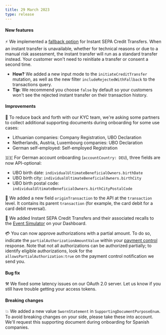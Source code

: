 ```yaml
---
title: 29 March 2023
type: release
---
```


<h4>New features</h4>

⚡ We implemented a [fallback option](/topics/payments/credit-transfers/sepa#instant-fallback) for Instant SEPA Credit Transfers.
When an instant transfer is unavailable, whether for technical reasons or due to a manual risk assessment, the instant transfer will run as a standard transfer instead.
Your customer won't need to reinitiate a transfer or consent a second time.

- **How?** We added a new input mode to the `initiateCreditTransfer` mutation, as well as the new filter `includeRejectedWithFallback` to the transactions query.
- **Tip**: We recommend you choose `false` by default so your customers won't see the rejected instant transfer on their transaction history.

<h4>Improvements</h4>

📃 To reduce back and forth with our KYC team, we're asking some partners to collect additional supporting documents during onboarding for some use cases:

- Lithuanian companies: Company Registration, UBO Declaration
- Netherlands, Austria, Luxembourg companies: UBO Declaration
- German self-employed: Self-employed Registration

🇩🇪 For German account onboarding (`accountCountry: DEU`), three fields are now API-optional:

- UBO birth date: `individualUltimateBeneficialOwners.birthDate`
- UBO birth city: `individualUltimateBeneficialOwners.birthCity`
- UBO birth postal code: `individualUltimateBeneficialOwners.birthCityPostalCode`

📼 We added a new field `originTransaction` to the API at the `transaction` level.
It contains its parent `transaction` (for example, the card debit for a card debit reversal).

🧪 We added Instant SEPA Credit Transfers and their associated recalls to the [Event Simulator](/developers/tools/event-simulator) on your Dashboard.

💳 You can now approve authorizations with a partial amount.
To do so, indicate the `partialAuthorizationAmountValue` within your [payment control](/developers/using-api/payment-control) response.
Note that not all authorizations can be authorized partially; to identify eligible authorizations, look for the `allowsPartialAuthorization:true` on the payment control notification we send you.

<h4>Bug fix</h4>

⚒️ We fixed some latency issues on our OAuth 2.0 server.
Let us know if you still have trouble getting your access tokens.

<h4>Breaking changes</h4>

💥 We added a new value `SwornStatement` in `SupportingDocumentPurposeEnum`.
To avoid breaking changes on your side, please take these into account.
We'll request this supporting document during onboarding for Spanish companies.

